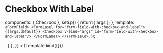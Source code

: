 
<Meta id="vue-checkbox" title="Vue.js Component/Checkbox" component={Checkbox} argTypes={argTypes} />

# Checkbox With Label

  components: { Checkbox },
  setup() {
    return { args };
  },
  template: `
  <FormField>
    <FormLabel for="form-field-with-checkbox-and-label">
        {{args.default}}
        <Checkbox v-bind="args" id="form-field-with-checkbox-and-label"/>
    </FormLabel>
  </FormField>`,
});

<Canvas>
  <Story
    name="Checkbox With Label"
    args={{ ...componentArgs, default: "Label" }}
    parameters={{
      docs: { source: { code: `<Checkbox />` } },
    }}
  >
    {Template.bind({})}
  </Story>
</Canvas>

<ArgsTable of={Checkbox} />
